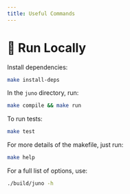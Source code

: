 ```yaml
---
title: Useful Commands
---
```


# 🚚 Run Locally

Install dependencies:

```bash
make install-deps
```

In the `juno` directory, run:

```bash
make compile && make run
```

To run tests:

```bash
make test
```

For more details of the makefile, just run:

```bash
make help
```

For a full list of options, use:

```bash
./build/juno -h
```
